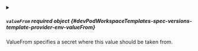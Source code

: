 

<PartialValue />



<details className="config-field" data-expandable="true">
<summary>

##### `valueFrom` <span className="config-field-required" data-required="false">required</span> <span className="config-field-type">object</span> <span className="config-field-default"></span> <span className="config-field-enum"></span> {#devPodWorkspaceTemplates-spec-versions-template-provider-env-valueFrom}

ValueFrom specifies a secret where this value should be taken from.

</summary>

<PartialValueFromreference />


</details>
